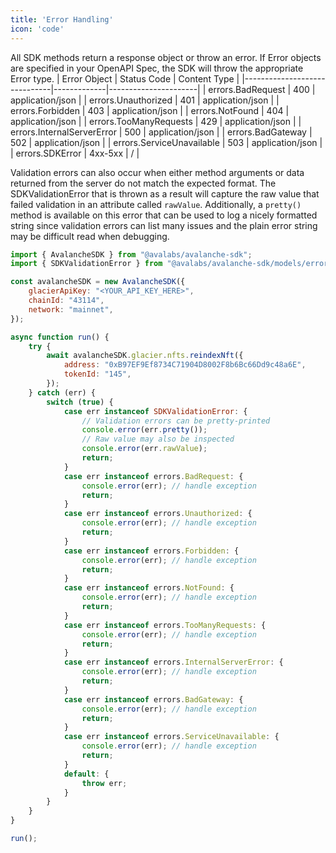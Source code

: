```yaml
---
title: 'Error Handling'
icon: 'code'
---
```


All SDK methods return a response object or throw an error. If Error objects are specified in your OpenAPI Spec, the SDK will throw the appropriate Error type.
| Error Object                 | Status Code | Content Type         |
|------------------------------|-------------|----------------------|
| errors.BadRequest            | 400         | application/json     |
| errors.Unauthorized          | 401         | application/json     |
| errors.Forbidden             | 403         | application/json     |
| errors.NotFound              | 404         | application/json     |
| errors.TooManyRequests       | 429         | application/json     |
| errors.InternalServerError   | 500         | application/json     |
| errors.BadGateway            | 502         | application/json     |
| errors.ServiceUnavailable    | 503         | application/json     |
| errors.SDKError              | 4xx-5xx     | /                    |

Validation errors can also occur when either method arguments or data returned from the server do not match the expected format. The SDKValidationError that is thrown as a result will capture the raw value that failed validation in an attribute called `rawValue`. Additionally, a `pretty()` method is available on this error that can be used to log a nicely formatted string since validation errors can list many issues and the plain error string may be difficult read when debugging.

```javascript
import { AvalancheSDK } from "@avalabs/avalanche-sdk";
import { SDKValidationError } from "@avalabs/avalanche-sdk/models/errors";

const avalancheSDK = new AvalancheSDK({
    glacierApiKey: "<YOUR_API_KEY_HERE>",
    chainId: "43114",
    network: "mainnet",
});

async function run() {
    try {
        await avalancheSDK.glacier.nfts.reindexNft({
            address: "0xB97EF9Ef8734C71904D8002F8b6Bc66Dd9c48a6E",
            tokenId: "145",
        });
    } catch (err) {
        switch (true) {
            case err instanceof SDKValidationError: {
                // Validation errors can be pretty-printed
                console.error(err.pretty());
                // Raw value may also be inspected
                console.error(err.rawValue);
                return;
            }
            case err instanceof errors.BadRequest: {
                console.error(err); // handle exception
                return;
            }
            case err instanceof errors.Unauthorized: {
                console.error(err); // handle exception
                return;
            }
            case err instanceof errors.Forbidden: {
                console.error(err); // handle exception
                return;
            }
            case err instanceof errors.NotFound: {
                console.error(err); // handle exception
                return;
            }
            case err instanceof errors.TooManyRequests: {
                console.error(err); // handle exception
                return;
            }
            case err instanceof errors.InternalServerError: {
                console.error(err); // handle exception
                return;
            }
            case err instanceof errors.BadGateway: {
                console.error(err); // handle exception
                return;
            }
            case err instanceof errors.ServiceUnavailable: {
                console.error(err); // handle exception
                return;
            }
            default: {
                throw err;
            }
        }
    }
}

run();

```

